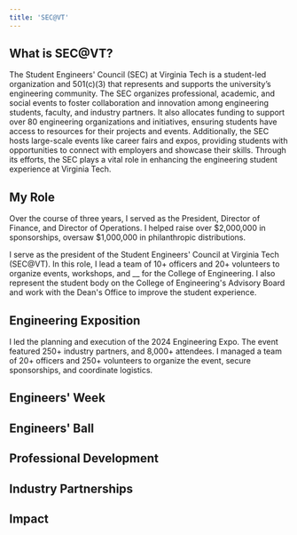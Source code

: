 ```yaml
---
title: 'SEC@VT'
---
```


## What is SEC@VT?
The Student Engineers' Council (SEC) at Virginia Tech is a student-led organization and 501(c)(3) that represents and supports the university’s engineering community. The SEC organizes professional, academic, and social events to foster collaboration and innovation among engineering students, faculty, and industry partners. It also allocates funding to support over 80 engineering organizations and initiatives, ensuring students have access to resources for their projects and events. Additionally, the SEC hosts large-scale events like career fairs and expos, providing students with opportunities to connect with employers and showcase their skills. Through its efforts, the SEC plays a vital role in enhancing the engineering student experience at Virginia Tech.

## My Role

Over the course of three years, I served as the President, Director of Finance, and Director of Operations. I helped raise over $2,000,000 in sponsorships, oversaw $1,000,000 in philanthropic distributions.

I serve as the president of the Student Engineers' Council at Virginia Tech (SEC@VT). In this role, I lead a team of 10+ officers and 20+ volunteers to organize events, workshops, and __ for the College of Engineering. I also represent the student body on the College of Engineering's Advisory Board and work with the Dean's Office to improve the student experience.

## Engineering Exposition

I led the planning and execution of the 2024 Engineering Expo. The event featured 250+ industry partners, and 8,000+ attendees. I managed a team of 20+ officers and 250+ volunteers to organize the event, secure sponsorships, and coordinate logistics.

## Engineers' Week

## Engineers' Ball

## Professional Development

## Industry Partnerships

## Impact

